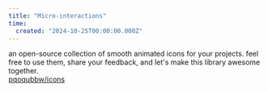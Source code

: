 ```yaml
---
title: "Micro-interactions"
time:
  created: "2024-10-25T00:00:00.000Z"
---
```


an open-source collection of smooth animated icons for your projects. feel free to use them, share your feedback, and let's make this library awesome together.
<br/>
<A href="https://icons.pqoqubbw.dev">pqoqubbw/icons</A>

<Preview className="sm:p-10 p-[12px]">
<MicroInteractions />
</Preview>